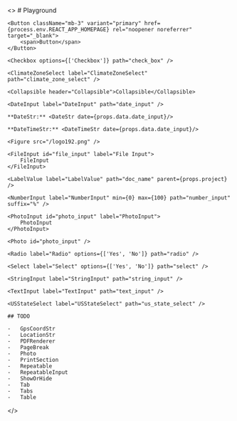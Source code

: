 <>
    # Playground

    <Button className="mb-3" variant="primary" href={process.env.REACT_APP_HOMEPAGE} rel="noopener noreferrer" target="_blank">
        <span>Button</span>
    </Button>

    <Checkbox options={['Checkbox']} path="check_box" />

    <ClimateZoneSelect label="ClimateZoneSelect" path="climate_zone_select" />

    <Collapsible header="Collapsible">Collapsible</Collapsible>

    <DateInput label="DateInput" path="date_input" />

    **DateStr:** <DateStr date={props.data.date_input}/>

    **DateTimeStr:** <DateTimeStr date={props.data.date_input}/>

    <Figure src="/logo192.png" />

    <FileInput id="file_input" label="File Input">
        FileInput
    </FileInput>

    <LabelValue label="LabelValue" path="doc_name" parent={props.project} />

    <NumberInput label="NumberInput" min={0} max={100} path="number_input" suffix="%" />

    <PhotoInput id="photo_input" label="PhotoInput">
        PhotoInput
    </PhotoInput>

    <Photo id="photo_input" />

    <Radio label="Radio" options={['Yes', 'No']} path="radio" />

    <Select label="Select" options={['Yes', 'No']} path="select" />

    <StringInput label="StringInput" path="string_input" />

    <TextInput label="TextInput" path="text_input" />

    <USStateSelect label="USStateSelect" path="us_state_select" />

    ## TODO

    -   GpsCoordStr
    -   LocationStr
    -   PDFRenderer
    -   PageBreak
    -   Photo
    -   PrintSection
    -   Repeatable
    -   RepeatableInput
    -   ShowOrHide
    -   Tab
    -   Tabs
    -   Table

</>
